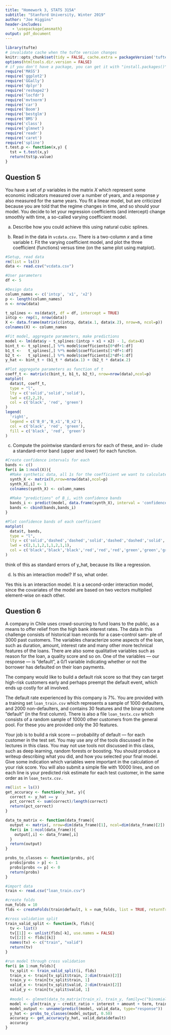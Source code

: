 ```yaml
---
title: "Homework 3, STATS 315A"
subtitle: "Stanford University, Winter 2019"
author: "Joe Higgins"
header-includes:
   - \usepackage{amsmath}
output: pdf_document
---
```


```r
library(tufte)
# invalidate cache when the tufte version changes
knitr::opts_chunk$set(tidy = FALSE, cache.extra = packageVersion('tufte'))
options(htmltools.dir.version = FALSE)
# if you don't have a package, you can get it with "install.packages()"
require('MASS')
require('ggplot2')
require('GGally')
require('dplyr')
require('reshape2')
require('locfdr')
require('mvtnorm')
require('car')
require('Boom')
require('bestglm')
require('BMS')
require('class')
require('glmnet')
require('readr')
require('caret')
require('spline')
t.test.p <- function(x,y) {
  tst = t.test(x,y)
  return(tst$p.value)
}

```

## Question 5

You have a set of $p$ variables in the matrix $X$ which represent some economic indicators measured over a number of years, and a response $y$ also measured for the same years. You fit a linear model, but are criticized because you are told that the regime changes in time, and so should your model. You decide to let your regression coefficients (and intercept) change smoothly with time, a so-called varying coefficient model.

(a) Describe how you could achieve this using natural cubic splines.

(b) Read in the data in `vcdata.csv`. There is a two-column $x$ and a time variable $t$. Fit the varying coefficient model, and plot the three coefficient (functions) versus time (on the same plot using matplot).

```r
#Setup, read data
rm(list = ls())
data <- read.csv("vcdata.csv")

#User parameters
df <- 5

#Design data
column_names <- c('intcp', 'x1', 'x2')
p <- length(column_names)
n <- nrow(data)

t_splines <- ns(data$t, df = df, intercept = TRUE)
intcp <- rep(1, nrow(data))
X <- data.frame(matrix(c(intcp, data$x.1, data$x.2), nrow=n, ncol=p))
colnames(X) <- column_names

#Fit model, aggregate parameters, make predictions
model <- lm(data$y ~ t_splines:(intcp + x1 + x2) - 1, data=X)
bint_t <- t_splines[,] %*% model$coefficients[0*df+1:df]
b1_t <-   t_splines[,] %*% model$coefficients[1*df+1:df]
b2_t <-   t_splines[,] %*% model$coefficients[2*df+1:df]
y_hat <- bint_t + (b1_t * data$x.1) + (b2_t * data$x.2)

#Plot aggregate parameters as function of t
coeff_t <- matrix(c(bint_t, b1_t, b2_t), nrow=nrow(data),ncol=p)
matplot(
  data$t, coeff_t,
  type = "l",
  lty = c('solid','solid','solid'),
  lwd = c(2,2,2),
  col = c('black', 'red', 'green')
)
legend(
  'right', 
  legend = c('B_0','B_x1','B_x2'), 
  col = c('black', 'red', 'green'),
  fill = c('black', 'red', 'green')
)
```

(c) Compute the pointwise standard errors for each of these, and in- clude a standard-error band (upper and lower) for each function.

```r
#Create confidence intervals for each 
bands <- c()
for(i in 1:ncol(X)){
  #Make synthetic data, all 1s for the coefficient we want to calculate
  synth_X <- matrix(0,nrow=nrow(data),ncol=p)
  synth_X[,i] <- 1
  colnames(synth_X) <- column_names
  
  #Make "predictions" of B_i, with confidence bands
  bands_i <- predict(model, data.frame(synth_X), interval = 'confidence')
  bands <- cbind(bands,bands_i)
}

#Plot confidence bands of each coefficient
matplot(
  data$t, bands,
  type = "l",
  lty = c('solid','dashed','dashed','solid','dashed','dashed','solid','dashed','dashed'),
  lwd = c(2,1,1,2,1,1,2,1,1),
  col = c('black','black','black','red','red','red','green','green','green')
)
```

think of this as standard errors of y_hat, because its like a regression.

(d) Is this an interaction model? If so, what order.

Yes this is an interaction model. It is a second-order interaction model, since the covariates of the model are based on two vectors multiplied element-wise on each other.


## Question 6

A company in Chile uses crowd-sourcing to fund loans to the public, as a means to offer relief from the high bank interest rates. The data in this challenge consists of historical loan records for a case-control sam- ple of 3000 past customers. The variables characterize some aspects of the loan, such as duration, amount, interest rate and many other more technical features of the loans. There are also some qualitative variables such as reason for the loan, a quality score and so on. One of the variables — our response — is ”default”, a 0/1 variable indicating whether or not the borrower has defaulted on their loan payments.

The company would like to build a default risk score so that they can target high-risk customers early and perhaps preempt the default event, which ends up costly for all involved.

The default rate experienced by this company is 7%. You are provided with a training set `loan_train.csv` which represents a sample of 1000 defaulters, and 2000 non-defaulters, and contains 30 features and the binary outcome ”default” (in the first column). There is also a file `loan_testx.csv` which consists of a random sample of 10000 other customers from the general pool. For these you are provided only the 30 features.

Your job is to build a risk score — probability of default — for each customer in the test set. You may use any of the tools discussed in the lectures in this class. You may not use tools not discussed in this class, such as deep learning, random forests or boosting. You should produce a writeup describing what you did, and how you selected your final model. Give some indication which variables were important in the calculation of your risk score. You will also submit a simple file with 10000 lines, and on each line is your predicted risk estimate for each test customer, in the same order as in `loan_testx.csv.`


```r
rm(list = ls())
get_accuracy <- function(y_hat, y){
  correct <- y_hat == y
  pct_correct <- sum(correct)/length(correct)
  return(pct_correct)
}

data_to_matrix <- function(data_frame){
  output <- matrix(, nrow=dim(data_frame)[1], ncol=dim(data_frame)[2])
  for(i in 1:ncol(data_frame)){
    output[,i] <- data_frame[,i]
  }
  return(output)
}

probs_to_classes <- function(probs, p){
  probs[probs > p] <- 1
  probs[probs <= p] <- 0
  return(probs)
}

#import data
train <- read.csv("loan_train.csv")

#create folds
num_folds = 10
flds <- createFolds(train$default, k = num_folds, list = TRUE, returnTrain = FALSE)

#cross validation split
train_valid_split <- function(k, flds){
  tv <- list()
  tv[[1]] <- unlist(flds[-k], use.names = FALSE)
  tv[[2]] <- flds[[k]]
  names(tv) <- c("train", "valid")
  return(tv)
}

#run model through cross validation
for(i in 1:num_folds){
  tv_split <- train_valid_split(i, flds)
  train_x <- train[tv_split$train, 2:dim(train)[2]]
  train_y <- train[tv_split$train, 1]
  valid_x <- train[tv_split$valid, 2:dim(train)[2]]
  valid_y <- train[tv_split$valid, 1]
  
  #model <- glmnet(data_to_matrix(train_x), train_y, family=c("binomial"), alpha = 0.3)
  model <- glm(train_y ~ credit_ratio + interest + amount + term, train_x, family=binomial())
  model_output <- unname(predict(model, valid_data, type="response"))
  y_hat <- probs_to_classes(model_output, 0.50)
  accuracy <- get_accuracy(y_hat, valid_data$default)
  accuracy
}






```